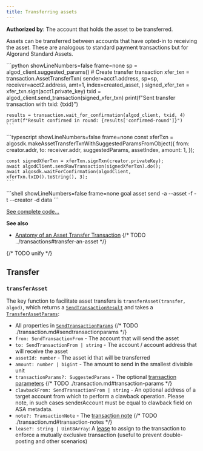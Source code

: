 ```yaml
---
title: Transferring assets
---
```



**Authorized by**: The account that holds the asset to be transferred.

Assets can be transferred between accounts that have opted-in to receiving the asset. These are analogous to standard payment transactions but for Algorand Standard Assets.

<Tabs syncKey='lang'>
  <TabItem label='Python' icon='seti:python'>
    ```python showLineNumbers=false frame=none
    sp = algod_client.suggested_params()
	# Create transfer transaction
	xfer_txn = transaction.AssetTransferTxn(
	    sender=acct1.address,
	    sp=sp,
	    receiver=acct2.address,
	    amt=1,
	    index=created_asset,
	)
	signed_xfer_txn = xfer_txn.sign(acct1.private_key)
	txid = algod_client.send_transaction(signed_xfer_txn)
	print(f"Sent transfer transaction with txid: {txid}")
	
	results = transaction.wait_for_confirmation(algod_client, txid, 4)
	print(f"Result confirmed in round: {results['confirmed-round']}")
    ```
  </TabItem>
  <TabItem label='JavaScript' icon='seti:typescript'>
    ```typescript showLineNumbers=false frame=none
    const xferTxn = algosdk.makeAssetTransferTxnWithSuggestedParamsFromObject({
	  from: creator.addr,
	  to: receiver.addr,
	  suggestedParams,
	  assetIndex,
	  amount: 1,
	});
	
	const signedXferTxn = xferTxn.signTxn(creator.privateKey);
	await algodClient.sendRawTransaction(signedXferTxn).do();
	await algosdk.waitForConfirmation(algodClient, xferTxn.txID().toString(), 3);
    ```
  </TabItem>
  <TabItem label='Goal' icon='seti:laptop'>
    ```shell showLineNumbers=false frame=none
    goal asset send -a <asset-amount> --asset <asset-name> -f <asset-sender> -t <asset-receiver> --creator <asset-creator> -d data
    ```
  </TabItem>
</Tabs>

[See complete code...](https://github.com/algorand/docs/tree/master/examples/assets/v2)

**See also**

- [Anatomy of an Asset Transfer Transaction](FUTURELINK)
  {/* TODO ../transactions#transfer-an-asset */}

{/* TODO unify */}

## Transfer

### `transferAsset`

The key function to facilitate asset transfers is `transferAsset(transfer, algod)`, which returns a [`SendTransactionResult`](./transaction.md#sendtransactionresult) and takes a [`TransferAssetParams`](../code/interfaces/types_transfer.TransferAssetParams.md):

- All properties in [`SendTransactionParams`](FUTURELINK)
  {/* TODO ./transaction.md#sendtransactionparams */}
- `from: SendTransactionFrom` - The account that will send the asset
- `to: SendTransactionFrom | string` - The account / account address that will receive the asset
- `assetId: number` - The asset id that will be transferred
- `amount: number | bigint` - The amount to send in the smallest divisible unit
- `transactionParams?: SuggestedParams` - The optional [transaction parameters](FUTURELINK)
  {/* TODO ./transaction.md#transaction-params */}
- `clawbackFrom: SendTransactionFrom | string` - An optional address of a target account from which to perform a clawback operation. Please note, in such cases senderAccount must be equal to clawback field on ASA metadata.
- `note?: TransactionNote` - The [transaction note](FUTURELINK)
  {/* TODO ./transaction.md#transaction-notes */}
- `lease?: string | Uint8Array`: A [lease](https://developer.algorand.org/articles/leased-transactions-securing-advanced-smart-contract-design/) to assign to the transaction to enforce a mutually exclusive transaction (useful to prevent double-posting and other scenarios)
